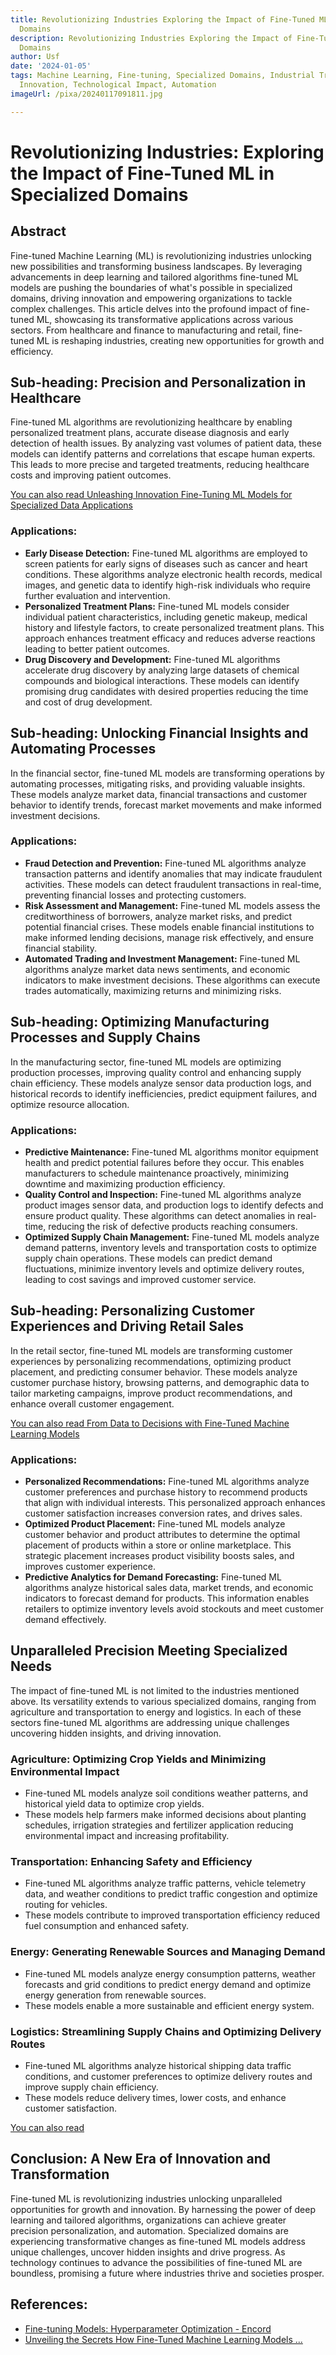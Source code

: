 ```yaml
---
title: Revolutionizing Industries Exploring the Impact of Fine-Tuned ML in Specialized
  Domains
description: Revolutionizing Industries Exploring the Impact of Fine-Tuned ML in Specialized
  Domains
author: Usf
date: '2024-01-05'
tags: Machine Learning, Fine-tuning, Specialized Domains, Industrial Transformation,
  Innovation, Technological Impact, Automation
imageUrl: /pixa/20240117091811.jpg

---
```

# Revolutionizing Industries:  Exploring the Impact  of  Fine-Tuned ML  in Specialized Domains

## Abstract
Fine-tuned Machine Learning  (ML) is revolutionizing industries unlocking new possibilities and transforming business landscapes. By leveraging advancements in deep learning and tailored  algorithms fine-tuned ML models are pushing the boundaries of what's possible in specialized domains, driving  innovation and empowering organizations to  tackle complex challenges. This article delves into the profound impact of fine-tuned ML, showcasing its transformative applications  across various sectors. From  healthcare and finance to manufacturing and retail, fine-tuned ML is reshaping industries, creating  new opportunities for growth  and efficiency.

## Sub-heading: Precision and Personalization in Healthcare
Fine-tuned ML algorithms  are revolutionizing healthcare by enabling personalized treatment plans, accurate disease diagnosis and early detection of health issues. By analyzing vast volumes of patient data,  these  models  can  identify patterns  and correlations that escape human  experts. This leads to more precise and targeted treatments, reducing  healthcare costs and improving patient outcomes.

[You  can also read Unleashing Innovation Fine-Tuning ML Models for Specialized Data Applications](Unleashing%20Innovation%20Fine-Tuning%20ML%20Models%20for%20Specialized%20Data%20Applications)


###  Applications:
- **Early Disease Detection:**  Fine-tuned ML algorithms are  employed to screen patients for early signs of diseases such as cancer  and  heart  conditions. These algorithms analyze electronic health records, medical images, and genetic data to identify high-risk individuals who require further evaluation and intervention.
-  **Personalized  Treatment Plans:** Fine-tuned ML models consider individual patient characteristics, including  genetic makeup, medical history and lifestyle factors, to create personalized treatment plans. This approach  enhances treatment efficacy and reduces adverse reactions leading to better patient outcomes.
- **Drug Discovery and Development:** Fine-tuned ML algorithms accelerate drug discovery by analyzing large datasets of chemical compounds and  biological interactions. These models can identify promising drug candidates with desired properties reducing the time and cost of drug development.

## Sub-heading: Unlocking Financial Insights  and Automating  Processes
In the financial sector, fine-tuned ML models are transforming operations by automating processes, mitigating risks, and providing valuable insights. These models analyze market data, financial transactions and customer behavior to identify  trends, forecast market movements and make informed investment decisions.

### Applications:
- **Fraud Detection and Prevention:** Fine-tuned ML algorithms analyze transaction patterns and  identify anomalies that may indicate fraudulent activities. These models can detect fraudulent transactions in real-time, preventing financial losses  and protecting  customers.
- **Risk Assessment and Management:** Fine-tuned ML models assess the creditworthiness of borrowers, analyze market risks, and predict potential financial crises. These models enable  financial institutions to make informed lending decisions, manage risk  effectively, and ensure financial stability.
- **Automated Trading and Investment Management:** Fine-tuned ML  algorithms analyze market data news sentiments,  and economic indicators to make investment decisions. These algorithms can execute trades automatically, maximizing returns and minimizing  risks.

## Sub-heading: Optimizing Manufacturing Processes and Supply Chains
In the  manufacturing sector, fine-tuned ML models are optimizing production processes, improving quality  control  and enhancing supply  chain efficiency. These models analyze sensor data  production logs, and  historical records to identify  inefficiencies, predict equipment failures, and optimize resource allocation.

###  Applications:
- **Predictive Maintenance:** Fine-tuned ML algorithms monitor equipment health and predict potential  failures before they occur. This enables manufacturers to schedule maintenance proactively, minimizing downtime and  maximizing production efficiency.
- **Quality Control and Inspection:** Fine-tuned  ML algorithms analyze product images sensor data, and production logs to identify defects and  ensure product quality. These algorithms can  detect anomalies in real-time, reducing the risk of defective products reaching consumers.
- **Optimized Supply Chain Management:**  Fine-tuned ML models analyze demand patterns,  inventory levels and  transportation costs to  optimize supply chain operations.  These models can predict demand fluctuations, minimize inventory levels  and  optimize delivery routes, leading to cost savings and improved customer service.

## Sub-heading: Personalizing Customer Experiences and Driving Retail Sales
In the retail sector, fine-tuned ML models are transforming  customer experiences by personalizing recommendations, optimizing product placement, and predicting consumer  behavior. These models analyze customer purchase history, browsing patterns, and demographic data to tailor marketing campaigns, improve product recommendations, and enhance overall  customer engagement.

[You  can also read  From Data to Decisions with Fine-Tuned Machine Learning Models](From%20Data%20to%20Decisions%20with%20Fine-Tuned%20Machine%20Learning%20Models)


### Applications:
- **Personalized Recommendations:** Fine-tuned ML algorithms  analyze customer preferences and purchase history to recommend products that align with individual interests. This personalized approach enhances customer satisfaction increases conversion rates, and drives sales.
- **Optimized Product Placement:** Fine-tuned ML  models analyze customer behavior and product attributes to determine the optimal  placement of products within a store or online marketplace. This strategic placement increases product visibility boosts sales, and improves customer experience.
- **Predictive  Analytics for Demand Forecasting:**  Fine-tuned ML algorithms analyze historical sales data, market trends, and economic  indicators to  forecast  demand for products. This information enables retailers to optimize inventory levels avoid stockouts  and meet  customer demand effectively.

## Unparalleled Precision Meeting Specialized  Needs
The impact of  fine-tuned ML is not limited to the industries mentioned above. Its versatility extends to various specialized domains, ranging from  agriculture and  transportation to energy and logistics.  In each of these sectors fine-tuned ML  algorithms are addressing unique challenges uncovering hidden insights, and driving innovation.

### Agriculture: Optimizing Crop Yields and Minimizing Environmental Impact
- Fine-tuned ML models analyze soil conditions weather patterns, and historical  yield data to optimize crop yields.
- These models help farmers make informed decisions about planting schedules, irrigation strategies  and fertilizer application reducing environmental impact  and increasing profitability.

### Transportation: Enhancing Safety and Efficiency
- Fine-tuned ML algorithms analyze traffic patterns, vehicle telemetry data,  and weather conditions to predict traffic congestion and optimize routing for vehicles.
- These models contribute to improved transportation  efficiency reduced fuel  consumption and enhanced safety.

###  Energy: Generating Renewable  Sources  and Managing Demand
- Fine-tuned ML models analyze energy consumption patterns, weather forecasts and grid conditions to predict energy demand and optimize energy generation from renewable sources.
- These models  enable a more sustainable and  efficient energy system.

### Logistics: Streamlining Supply Chains and Optimizing  Delivery Routes
- Fine-tuned ML  algorithms analyze historical shipping data traffic conditions, and customer preferences to optimize delivery routes and improve supply chain efficiency.
- These models reduce delivery  times, lower costs, and enhance customer satisfaction.

[You can also read ]()


## Conclusion: A New  Era of Innovation and Transformation
Fine-tuned ML is  revolutionizing industries unlocking unparalleled opportunities for growth and innovation. By harnessing the power of deep learning and tailored  algorithms, organizations can achieve greater precision personalization,  and automation. Specialized domains are experiencing transformative changes as fine-tuned ML models  address unique challenges, uncover hidden insights and drive progress. As technology  continues to advance the possibilities of fine-tuned ML are boundless, promising a future where industries thrive and societies prosper.

## References:
- [Fine-tuning Models: Hyperparameter Optimization - Encord](https://encord.com/blog/fine-tuning-models-hyperparameter-optimization/)
- [Unveiling the Secrets How Fine-Tuned Machine Learning Models ...](http://finetuneml.com/blog/unveiling%20the%20secrets%20how%20fine-tuned%20machine%20learning%20models%20are%20revolutionizing%20futuristic%20businesses)
